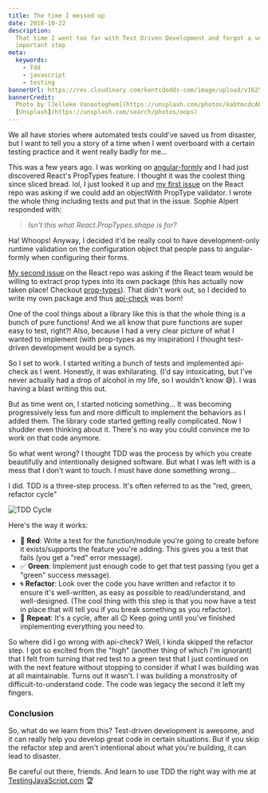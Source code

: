 ```yaml
---
title: The time I messed up
date: 2018-10-22
description:
  That time I went too far with Test Driven Development and forgot a very
  important step
meta:
  keywords:
    - Tdd
    - javascript
    - testing
bannerUrl: https://res.cloudinary.com/kentcdodds-com/image/upload/v1625033436/kentcdodds.com/content/blog/the-time-i-messed-up/banner.jpg
bannerCredit:
  Photo by [Jelleke Vanooteghem](https://unsplash.com/photos/kabtmcdcAbk) on
  [Unsplash](https://unsplash.com/search/photos/oops)
---
```


We all have stories where automated tests could've saved us from disaster, but I
want to tell you a story of a time when I went overboard with a certain testing
practice and it went really badly for me...

This was a few years ago. I was working on
[angular-formly](https://github.com/formly-js/angular-formly) and I had just
discovered React's PropTypes feature. I thought it was the coolest thing since
sliced bread. lol, I just looked it up and
[my first issue](https://github.com/facebook/react/issues/2206) on the React
repo was asking if we could add an objectWith PropType validator. I wrote the
whole thing including tests and put that in the issue. Sophie Alpert responded
with:

> _Isn't this what React.PropTypes.shape is for?_

Ha! Whoops! Anyway, I decided it'd be really cool to have development-only
runtime validation on the configuration object that people pass to
angular-formly when configuring their forms.

[My second issue](https://github.com/facebook/react/issues/3079) on the React
repo was asking if the React team would be willing to extract prop types into
its own package (this has actually now taken place! Checkout
[prop-types](http://npm.im/prop-types)). That didn't work out, so I decided to
write my own package and thus
[api-check](https://github.com/kentcdodds/api-check) was born!

One of the cool things about a library like this is that the whole thing is a
bunch of pure functions! And we all know that pure functions are super easy to
test, right?! Also, because I had a very clear picture of what I wanted to
implement (with prop-types as my inspiration) I thought test-driven development
would be a synch.

So I set to work. I started writing a bunch of tests and implemented api-check
as I went. Honestly, it was exhilarating. (I'd say intoxicating, but I've never
actually had a drop of alcohol in my life, so I wouldn't know 😅). I was having
a blast writing this out.

But as time went on, I started noticing something... It was becoming
progressively less fun and more difficult to implement the behaviors as I added
them. The library code started getting really complicated. Now I shudder even
thinking about it. There's no way you could convince me to work on that code
anymore.

So what went wrong? I thought TDD was the process by which you create
beautifully and intentionally designed software. But what I was left with is a
mess that I don't want to touch. I must have done something wrong...

I did. TDD is a three-step process. It's often referred to as the "red, green,
refactor cycle"

![TDD Cycle](https://res.cloudinary.com/kentcdodds-com/image/upload/v1625033435/kentcdodds.com/content/blog/the-time-i-messed-up/0.jpg)

Here's the way it works:

- 🚨 **Red**: Write a test for the function/module you're going to create before
  it exists/supports the feature you're adding. This gives you a test that fails
  (you get a "red" error message).
- ✅ **Green**: Implement just enough code to get that test passing (you get a
  "green" success message).
- 🌀 **Refactor**: Look over the code you have written and refactor it to ensure
  it's well-written, as easy as possible to read/understand, and well-designed.
  (The cool thing with this step is that you now have a test in place that will
  tell you if you break something as you refactor).
- 🔁 **Repeat**: It's a cycle, after all 😉 Keep going until you've finished
  implementing everything you need to.

So where did I go wrong with api-check? Well, I kinda skipped the refactor step.
I got so excited from the "high" (another thing of which I'm ignorant) that I
felt from turning that red test to a green test that I just continued on with
the next feature without stopping to consider if what I was building was at all
maintainable. Turns out it wasn't. I was building a monstrosity of
difficult-to-understand code. The code was legacy the second it left my fingers.

### Conclusion

So, what do we learn from this? Test-driven development is awesome, and it can
really help you develop great code in certain situations. But if you skip the
refactor step and aren't intentional about what you're building, it can lead to
disaster.

Be careful out there, friends. And learn to use TDD the right way with me at
[TestingJavaScript.com](https://testingjavascript.com/?utm_source=kcd-list&utm_medium=email&utm_campaign=early-bird)
🏆
